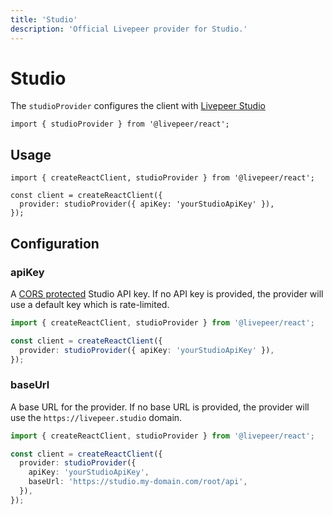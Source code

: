 ```yaml
---
title: 'Studio'
description: 'Official Livepeer provider for Studio.'
---
```



# Studio

The `studioProvider` configures the client with [Livepeer Studio](https://livepeer.studio)

```tsx
import { studioProvider } from '@livepeer/react';
```

## Usage

```tsx
import { createReactClient, studioProvider } from '@livepeer/react';

const client = createReactClient({
  provider: studioProvider({ apiKey: 'yourStudioApiKey' }),
});
```

## Configuration

### apiKey

A [CORS protected](https://docs.livepeer.studio/quickstart) Studio API key. If no API key is provided, the provider
will use a default key which is rate-limited.

```ts {4}
import { createReactClient, studioProvider } from '@livepeer/react';

const client = createReactClient({
  provider: studioProvider({ apiKey: 'yourStudioApiKey' }),
});
```

### baseUrl

A base URL for the provider. If no base URL is provided, the provider will use the `https://livepeer.studio` domain.

```ts {6}
import { createReactClient, studioProvider } from '@livepeer/react';

const client = createReactClient({
  provider: studioProvider({
    apiKey: 'yourStudioApiKey',
    baseUrl: 'https://studio.my-domain.com/root/api',
  }),
});
```
